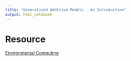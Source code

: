 ```yaml
---
title: "Generalized Additive Models - An Introduction"
output: html_notebook
---
```


# Resource

[Environmental Computing](http://environmentalcomputing.net/intro-to-gams/)

